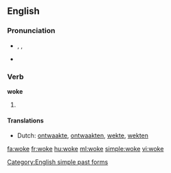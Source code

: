 ==English==

===Pronunciation===
* {{enPR|wōk}}, {{IPA|/wəʊk/}}, {{SAMPA|/w@Uk/}}
* {{audio|En-us-woke.ogg|Audio (US)}}
*: {{rhymes|əʊk}}

===Verb===
'''woke'''

# {{past of|[[wake]]}}

====Translations====
* Dutch: [[ontwaakte]], [[ontwaakten]], [[wekte]], [[wekten]]


[[Category:English simple past forms]]

[[fa:woke]]
[[fr:woke]]
[[hu:woke]]
[[ml:woke]]
[[simple:woke]]
[[vi:woke]]